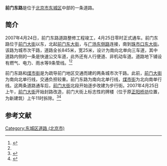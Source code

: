 {{Coord|39.8955671|116.4010596|type:landmark_region:CN-11_source:GoogleMaps|display=title}}
{{Infobox China Road
|路牌类型 = Beijing
|道路方向 = NS
|中文道路名称 = 前门东路
|道路名称拼音 = QIANMEN DONGLU
|图片 = 
|图片说明 = 
|道路属性 = 城市次干路
|道路总长度 = 0.8
|车速限制 = 
|行车线数量 = 3
|所在地区 = [[北京市|北京市]][[东城区_(北京市)|东城区]]
|起点 = [[前门东大街|前门东大街]]
|终点 = [[珠市口东大街|珠市口东大街]]
|路段主要建筑 = 
}}

'''前门东路'''是位于[[北京市|北京市]][[东城区_(北京市)|东城区]]中部的一条道路。

==简介==
2007年4月24日，前门东路道路整修工程竣工，4月25日零时正式通车。前门东路位于[[前门大街|前门大街]]以东，北起[[前门东大街|前门东大街]]，与[[广场东侧路|广场东侧路]]连接，南到[[珠市口东大街|珠市口东大街]]。该路为城市次干路，道路全长845米，宽25米，设计为南向北单向三车道，其中道路内侧的一条是快速公交车道，此外还有人行便道、非机动车道。道路地下铺设有燃气、电力、雨水等9条管线。<ref>{{Cite web |url=http://news.sohu.com/20070425/n249669568.shtml |title=北京前门东路竣工通车，搜狐，2007年04月25日 |accessdate=2014年1月1日 |archive-date=2019年8月29日 |archive-url=https://web.archive.org/web/20190829020830/http://news.sohu.com/20070425/n249669568.shtml |dead-url=no }}</ref><ref name=tc/>

前门东路和[[煤市街|煤市街]]是为疏导前门地区交通而建的两条城市次干路。此前，[[前门大街|前门大街]]为南向北单行线，交通负担较重。前门东路为南向北单行线，[[煤市街|煤市街]]为北向南单行线。这两条道路通车后，[[前门大街|前门大街]]北段开始逐步改建为步行街。2007年4月25日上午，[[前门大街|前门大街]]开始封路改造，前门大街上标志性的牌楼（位于原[[正阳桥坊|正阳桥坊]]位置，为新建筑）上午11时拆除。<ref>{{Cite web |url=http://www.chinanews.com/sh/news/2006/11-19/823168.shtml |title=大栅栏南北通道煤市街通车 前门大街将改步行街，中国新闻网，2006年11月19日 |accessdate=2014年1月1日 |archive-date=2019年5月20日 |archive-url=https://web.archive.org/web/20190520131756/http://www.chinanews.com/sh/news/2006/11-19/823168.shtml |dead-url=no }}</ref><ref name=tc>{{Cite web |url=http://travel.sohu.com/20070425/n249687281.shtml |title=前门东路今晨通车，搜狐，2007年04月25日 |accessdate=2014年1月1日 |archive-date=2016年3月4日 |archive-url=https://web.archive.org/web/20160304205640/http://travel.sohu.com/20070425/n249687281.shtml |dead-url=no }}</ref>

==参考文献==
{{reflist}}

[[Category:东城区道路_(北京市)|Category:东城区道路 (北京市)]]
